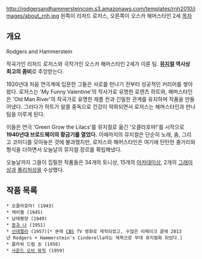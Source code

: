 http://rodgersandhammersteincom.s3.amazonaws.com/templates/rnh2010/images/about_rnh.jpg
왼쪽이 리처드 로저스, 오른쪽이 오스카 해머스타인 2세
[[목차]]
== 개요 ==
Rodgers and Hammerstein

작곡가인 리처드 로저스와 극작가인 오스카 해머스타인 2세가 이룬 팀. '''[[뮤지컬]] 역사상 최고의 콤비'''로 추앙받는다.

1920년대 처음 연극계에 입문한 그들은 서로를 만나기 전부터 성공적인 커리어를 쌓아왔다. 로저스는 'My Funny Valentine'의 작사가로 유명한 로렌츠 하트와, 해머스타인은 'Old Man River'의 작곡가로 유명한 제롬 컨과 긴밀한 관계를 유지하며 작품을 만들어냈다. 그러다가 하트가 알콜 중독으로 건강이 악화되면서 로저스는 해머스타인과 만나 팀을 이루게 된다.

이들은 연극 'Green Grow the Lilacs'를 뮤지컬로 옮긴 '오클라호마!'를 시작으로 '''1940년대 브로드웨이의 황금기를 열었다.''' 이때까지의 뮤지컬은 단순히 노래, 춤, 그리고 코미디를 모아놓은 것에 불과했지만, 로저스와 해머스타인은 여기에 탄탄한 줄거리와 형식을 더하면서 오늘날의 뮤지컬 장르를 확립해냈다.

오늘날까지 그들이 집필한 작품들은 34개의 토니상, 15개의 [[아카데미상]], 2개의 [[그래미상]]과 [[퓰리처상]]을 수상했다.
== 작품 목록 ==
 * 오클라호마! (1943)
 * 캐러젤 (1945)
 * 남태평양 (1949)
 * [[왕과 나]] (1951)
 * [[신데렐라#s-1.3.3|신데렐라]] (1957)[* 본래 [[CBS]] TV 영화로 제작되었고, 수많은 리메이크 끝에 2013년 Rodgers + Hammerstein's Cinderella라는 제목으로 무대 뮤지컬화 되었다.]
 * 플라워 드럼 송 (1958)
 * [[사운드 오브 뮤직]] (1959)
